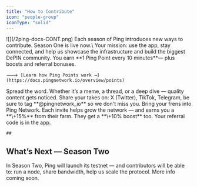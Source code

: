 ```yaml
---
title: "How to Contribute"
icon: "people-group"
iconType: "solid"
---
```


<Frame>
  ![](/2ping-docs-CONT.png)
</Frame>

<Steps>
  <Step title="Earn Points Through the Ping App" iconType="sharp-solid" titleSize="h2">
    Each season of Ping introduces new ways to contribute. Season One is live now.\
    Your mission: use the app, stay connected, and help us showcase the infrastructure and build the biggest DePIN community. You earn **1 Ping Point every 10 minutes**— plus boosts and referral bonuses.

    🡒 [Learn how Ping Points work →](https://docs.pingnetwork.io/overview/points)
  </Step>
  <Step title="Create and Share Content" titleSize="h2">
    Spread the word. Whether it’s a meme, a thread, or a deep dive — quality content gets noticed. Share your takes on: X (Twitter), TikTok, Telegram, be sure to tag **@pingnetwork_io** so we don't miss you.
  </Step>
  <Step title="Invite Friends" titleSize="h2">
    Bring your frens into Ping Network. Each invite helps grow the network — and earns you a **\+15%** from their farm. They get a **\+10% boost** too. Your referral code is in the app.

    ## 
  </Step>
</Steps>

## What’s Next — Season Two

In Season Two, Ping will launch its testnet — and contributors will be able to: run a node, share bandwidth, help us scale the protocol. More info coming soon.